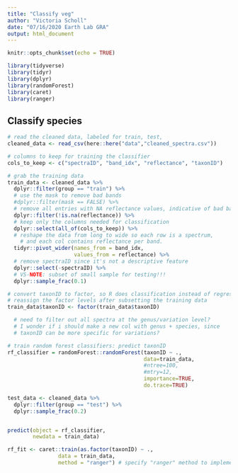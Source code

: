 ```yaml
---
title: "Classify veg"
author: "Victoria Scholl"
date: "07/16/2020 Earth Lab GRA"
output: html_document
---
```


```r
knitr::opts_chunk$set(echo = TRUE)

library(tidyverse)
library(tidyr)
library(dplyr)
library(randomForest)
library(caret)
library(ranger)
```

## Classify species

```r
# read the cleaned data, labeled for train, test, 
cleaned_data <- read_csv(here::here("data","cleaned_spectra.csv"))

# columns to keep for training the classifier
cols_to_keep <- c("spectraID", "band_idx", "reflectance", "taxonID")

# grab the training data 
train_data <- cleaned_data %>% 
  dplyr::filter(group == "train") %>% 
  # use the mask to remove bad bands
  #dplyr::filter(mask == FALSE) %>%
  # remove all entries with NA reflectance values, indicative of bad bands
  dplyr::filter(!is.na(reflectance)) %>% 
  # keep only the columns needed for classification
  dplyr::select(all_of(cols_to_keep)) %>%
  # reshape the data from long to wide so each row is a spectrum, 
    # and each col contains reflectance per band.
  tidyr::pivot_wider(names_from = band_idx, 
                     values_from = reflectance) %>% 
  # remove spectraID since it's not a descriptive feature 
  dplyr::select(-spectraID) %>% 
  # VS-NOTE: subset of small sample for testing!!!
  dplyr::sample_frac(0.1)

# convert taxonID to factor, so R does classification instead of regression.
# reassign the factor levels after subsetting the training data
train_data$taxonID <- factor(train_data$taxonID)

  # need to filter out all spectra at the genus/variation level? 
  # I wonder if i should make a new col with genus + species, since 
  # taxonID can be more specific for variations? 

```

```r
# train random forest classifiers: predict taxonID
rf_classifier = randomForest::randomForest(taxonID ~ ., 
                                           data=train_data, 
                                           #ntree=100, 
                                           #mtry=12, 
                                           importance=TRUE,
                                           do.trace=TRUE)

test_data <- cleaned_data %>% 
  dplyr::filter(group == "test") %>% 
  dplyr::sample_frac(0.2)


predict(object = rf_classifier,
        newdata = train_data)

```

```r
rf_fit <- caret::train(as.factor(taxonID) ~ ., 
                data = train_data, 
                method = "ranger") # specify "ranger" method to implement RF 


```

